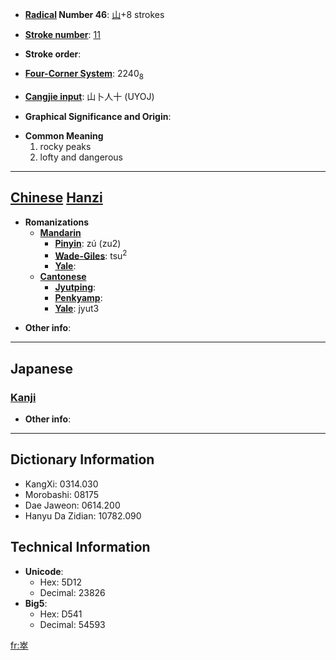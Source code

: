 * '''[[Wiktionary:Chinese radical index| Radical]] Number 46''': [[Wiktionary:Chinese radical index 山|山]]+8 strokes

* '''[[Wiktionary:Chinese total strokes index|Stroke number]]''': [[Wiktionary:Chinese total strokes index 11|11]]

* '''Stroke order''': 

* '''[[Wiktionary:Chinese four corner index|Four-Corner System]]''': 2240<sub>8</sub>

* '''[[Wiktionary:Chinese Cangjie index|Cangjie input]]''': 山卜人十 (UYOJ)

* '''Graphical Significance and Origin''': 

* '''Common Meaning'''
*#rocky peaks
*# lofty and dangerous


----

== [[Chinese]] [[Hanzi]] ==

* '''Romanizations'''
** '''[[Mandarin]]'''
*** '''[[Pinyin]]''': zú (zu2)
*** '''[[Wade-Giles]]''': tsu<sup>2</sup>
*** '''[[Yale]]''': 
** '''[[Cantonese]]'''
*** '''[[Jyutping]]''':
*** '''[[Penkyamp]]''': 
*** '''[[Yale]]''': jyut3

* '''Other info''': 

----

==Japanese==
===[[Kanji]]===
{{kanji|on readings=[[しゅつ]] (shutsu), [[しゅち]] (shuchi), [[そつ]] (sotsu), [[ぞち]] (zochi), [[すい]] (sui)|kun readings=[[けわしい]] (kewashii)}}

* '''Other info''':  

----

== Dictionary Information ==

* KangXi: 0314.030
* Morobashi: 08175
* Dae Jaweon: 0614.200
* Hanyu Da Zidian: 10782.090

== Technical Information ==

* '''Unicode''':
** Hex: 5D12
** Decimal: 23826
* '''Big5''':
** Hex: D541
** Decimal: 54593

[[fr:崒]]